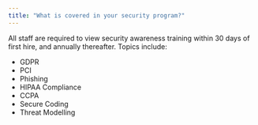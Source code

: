 ```yaml
---
title: "What is covered in your security program?"
---
```


All staff are required to view security awareness training within 30 days of first hire, and annually thereafter. Topics include:

- GDPR
- PCI
- Phishing
- HIPAA Compliance
- CCPA
- Secure Coding
- Threat Modelling
